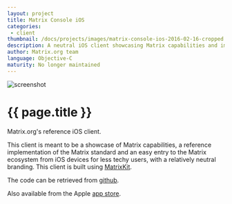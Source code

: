 ```yaml
---
layout: project
title: Matrix Console iOS
categories: 
 - client
thumbnail: /docs/projects/images/matrix-console-ios-2016-02-16-cropped.png
description: A neutral iOS client showcasing Matrix capabilities and implementation.
author: Matrix.org team
language: Objective-C
maturity: No longer maintained
---
```


![screenshot](/docs/projects/images/matrix-console-ios-2016-02-16-large.png "{{ page.title }}")

# {{ page.title }}
Matrix.org's reference iOS client.

This client is meant to be a showcase of Matrix capabilities, a reference implementation of the Matrix standard and an easy entry to the Matrix ecosystem from iOS devices for less techy users,  with a relatively neutral branding. This client is built using [MatrixKit](https://matrix.org/blog/project/matrix-ios-matrixkit/).

The code can be retrieved from [github](https://github.com/matrix-org/matrix-ios-console).

Also available from the Apple [app store](https://itunes.apple.com/gb/app/matrix-console/id970074271?mt=8).
